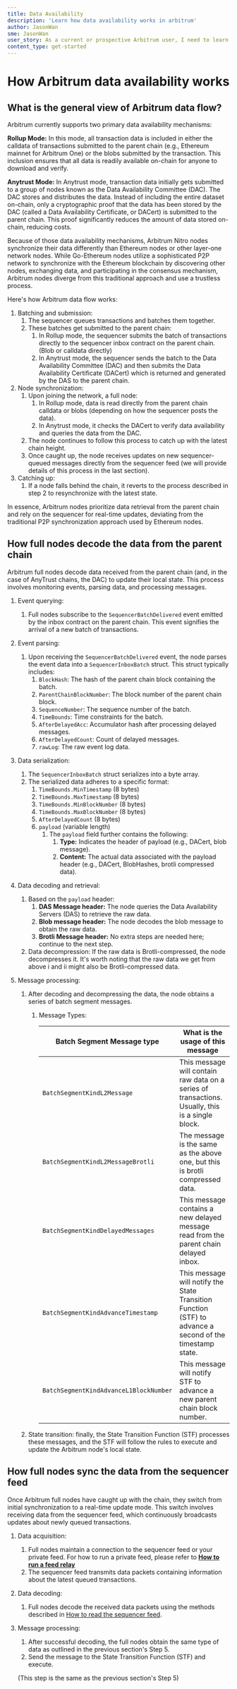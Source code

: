 ```yaml
---
title: Data Availability
description: 'Learn how data availability works in arbitrum'
author: JasonWan
sme: JasonWan
user_story: As a current or prospective Arbitrum user, I need to learn more about how data availability works on Arbitrum.
content_type: get-started
---
```


# How Arbitrum data availability works

## What is the general view of Arbitrum data flow?

Arbitrum currently supports two primary data availability mechanisms:

**Rollup Mode:** In this mode, all transaction data is included in either the calldata of transactions submitted to the parent chain (e.g., Ethereum mainnet for Arbitrum One) or the blobs submitted by the transaction. This inclusion ensures that all data is readily available on-chain for anyone to download and verify.

**Anytrust Mode:** In Anytrust mode, transaction data initially gets submitted to a group of nodes known as the Data Availability Committee (DAC). The DAC stores and distributes the data. Instead of including the entire dataset on-chain, only a cryptographic proof that the data has been stored by the DAC (called a Data Availability Certificate, or DACert) is submitted to the parent chain. This proof significantly reduces the amount of data stored on-chain, reducing costs.

Because of those data availability mechanisms, Arbitrum Nitro nodes synchronize their data differently than Ethereum nodes or other layer-one network nodes. While Go-Ethereum nodes utilize a sophisticated P2P network to synchronize with the Ethereum blockchain by discovering other nodes, exchanging data, and participating in the consensus mechanism, Arbitrum nodes diverge from this traditional approach and use a trustless process.

Here's how Arbitrum data flow works:

1. Batching and submission:
   1. The sequencer queues transactions and batches them together.
   2. These batches get submitted to the parent chain:
      1. In Rollup mode, the sequencer submits the batch of transactions directly to the sequencer inbox contract on the parent chain. (Blob or calldata directly)
      2. In Anytrust mode, the sequencer sends the batch to the Data Availability Committee (DAC) and then submits the Data Availability Certificate (DACert) which is returned and generated by the DAS to the parent chain.
2. Node synchronization:
   1. Upon joining the network, a full node:
      1. In Rollup mode, data is read directly from the parent chain calldata or blobs (depending on how the sequencer posts the data).
      2. In Anytrust mode, it checks the DACert to verify data availability and queries the data from the DAC.
   2. The node continues to follow this process to catch up with the latest chain height.
   3. Once caught up, the node receives updates on new sequencer-queued messages directly from the sequencer feed (we will provide details of this process in the last section).
3. Catching up:
   1. If a node falls behind the chain, it reverts to the process described in step 2 to resynchronize with the latest state.

In essence, Arbitrum nodes prioritize data retrieval from the parent chain and rely on the sequencer for real-time updates, deviating from the traditional P2P synchronization approach used by Ethereum nodes.

## How full nodes decode the data from the parent chain

Arbitrum full nodes decode data received from the parent chain (and, in the case of AnyTrust chains, the DAC) to update their local state. This process involves monitoring events, parsing data, and processing messages.

1. Event querying:
   1. Full nodes subscribe to the `SequencerBatchDelivered` event emitted by the inbox contract on the parent chain. This event signifies the arrival of a new batch of transactions.
2. Event parsing:
   1. Upon receiving the `SequencerBatchDelivered` event, the node parses the event data into a `SequencerInboxBatch` struct. This struct typically includes:
      1. `BlockHash`: The hash of the parent chain block containing the batch.
      2. `ParentChainBlockNumber`: The block number of the parent chain block.
      3. `SequenceNumber`: The sequence number of the batch.
      4. `TimeBounds`: Time constraints for the batch.
      5. `AfterDelayedAcc`: Accumulator hash after processing delayed messages.
      6. `AfterDelayedCount`: Count of delayed messages.
      7. `rawLog`: The raw event log data.
3. Data serialization:
   1. The `SequencerInboxBatch` struct serializes into a byte array.
   2. The serialized data adheres to a specific format:
      1. `TimeBounds.MinTimestamp` (8 bytes)
      2. `TimeBounds.MaxTimestamp` (8 bytes)
      3. `TimeBounds.MinBlockNumber` (8 bytes)
      4. `TimeBounds.MaxBlockNumber` (8 bytes)
      5. `AfterDelayedCount` (8 bytes)
      6. `payload` (variable length)
         1. The `payload` field further contains the following:
            1. **Type:** Indicates the header of payload (e.g., DACert, blob message).
            2. **Content:** The actual data associated with the payload header (e.g., DACert, BlobHashes, brotli compressed data).
4. Data decoding and retrieval:
   1. Based on the `payload` header:
      1. **DAS Message header:** The node queries the Data Availability Servers (DAS) to retrieve the raw data.
      2. **Blob message header:** The node decodes the blob message to obtain the raw data.
      3. **Brotli Message header:** No extra steps are needed here; continue to the next step.
   2. Data decompression: If the raw data is Brotli-compressed, the node decompresses it. It's worth noting that the raw data we get from above i and ii might also be Brotli-compressed data.
5. Message processing:

   1. After decoding and decompressing the data, the node obtains a series of batch segment messages.

      1. Message Types:

         | Batch Segment Message type             | What is the usage of this message                                                                        |
         | -------------------------------------- | -------------------------------------------------------------------------------------------------------- |
         | `BatchSegmentKindL2Message`            | This message will contain raw data on a series of transactions. Usually, this is a single block.         |
         | `BatchSegmentKindL2MessageBrotli`      | The message is the same as the above one, but this is brotli compressed data.                            |
         | `BatchSegmentKindDelayedMessages`      | This message contains a new delayed message read from the parent chain delayed inbox.                    |
         | `BatchSegmentKindAdvanceTimestamp`     | This message will notify the State Transition Function (STF) to advance a second of the timestamp state. |
         | `BatchSegmentKindAdvanceL1BlockNumber` | This message will notify STF to advance a new parent chain block number.                                 |

   2. State transition: finally, the State Transition Function (STF) processes these messages, and the STF will follow the rules to execute and update the Arbitrum node's local state.

## How full nodes sync the data from the sequencer feed

Once Arbitrum full nodes have caught up with the chain, they switch from initial synchronization to a real-time update mode. This switch involves receiving data from the sequencer feed, which continuously broadcasts updates about newly queued transactions.

1. Data acquisition:
   1. Full nodes maintain a connection to the sequencer feed or your private feed. For how to run a private feed, please refer to [**How to run a feed relay**](https://docs.arbitrum.io/run-arbitrum-node/sequencer/run-feed-relay)
   2. The sequencer feed transmits data packets containing information about the latest queued transactions.
2. Data decoding:
   1. Full nodes decode the received data packets using the methods described in [How to read the sequencer feed](https://docs.arbitrum.io/run-arbitrum-node/sequencer/read-sequencer-feed).
3. Message processing:

   1. After successful decoding, the full nodes obtain the same type of data as outlined in the previous section's Step 5.
   2. Send the message to the State Transition Function (STF) and execute.

   (This step is the same as the previous section's Step 5)
